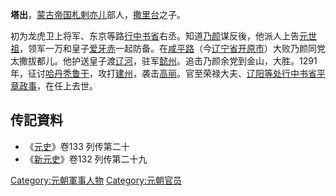 '''塔出'''，[[蒙古帝国|蒙古帝国]][[札剌亦儿|札剌亦儿]]部人，[[撒里台|撒里台]]之子。

初为龙虎卫上将军、东京等路[[行中书省|行中书省]]右丞。知道[[乃颜|乃颜]]谋反後，他派人上告[[元世祖|元世祖]]，领军一万和皇子[[爱牙赤|爱牙赤]]一起防备。在[[咸平路|咸平路]]（今[[辽宁省|辽宁省]][[开原市|开原市]]）大败乃颜同党太撒拔都儿。他护送皇子渡[[辽河|辽河]]，驻军[[懿州|懿州]]。追击乃颜余党到金山，大胜。1291年，征讨[[哈丹秃鲁干|哈丹秃鲁干]]，攻打[[建州|建州]]，袭击[[高丽|高丽]]。官至荣禄大夫、[[辽阳等处行中书省|辽阳等处行中书省]][[平章政事|平章政事]]，在任上去世。
==传記資料== 
* 《[[元史|元史]]》卷133 列传第二十
* 《[[新元史|新元史]]》卷132 列传第二十九
{{DEFAULTSORT:T}}
[[Category:元朝軍事人物|Category:元朝軍事人物]]
[[Category:元朝官员|Category:元朝官员]]